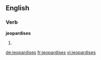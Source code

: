 ==English==

===Verb===
'''jeopardises'''

# {{third-person singular of|[[jeopardise]]}}

[[de:jeopardises]]
[[fr:jeopardises]]
[[vi:jeopardises]]